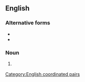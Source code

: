 ==English==

===Alternative forms===
* {{l|en|kicks-and-giggles}}
* {{l|en|shits-and-giggles}}

===Noun===
{{en-plural noun|head=[[grin]]s-[[and]]-[[giggle]]s}}

# {{lb|en|rare}} {{synonym of|en|kicks-and-giggles}}

[[Category:English coordinated pairs]]